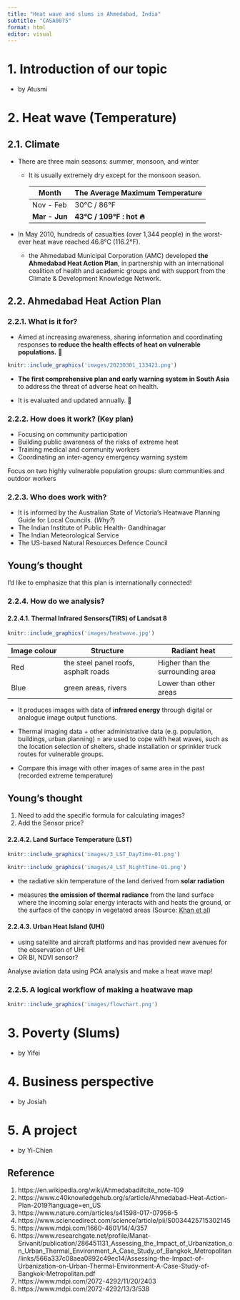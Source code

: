 ```yaml
---
title: "Heat wave and slums in Ahmedabad, India"
subtitle: "CASA0075"
format: html
editor: visual
---
```


# 1. Introduction of our topic

-   by Atusmi

# 2. Heat wave (Temperature)

## 2.1. Climate

-   There are three main seasons: summer, monsoon, and winter

    -   It is usually extremely dry except for the monsoon season.

        | Month         | The Average Maximum Temperature |
        |---------------|---------------------------------|
        | Nov - Feb     | 30°C / 86°F                     |
        | **Mar - Jun** | **43°C / 109°F : hot 🔥**       |

-   In May 2010, hundreds of casualties (over 1,344 people) in the worst-ever heat wave reached 46.8°C (116.2°F).

    -   the Ahmedabad Municipal Corporation (AMC) developed **the Ahmedabad Heat Action Plan**, in partnership with an international coalition of health and academic groups and with support from the Climate & Development Knowledge Network.

## 2.2. Ahmedabad Heat Action Plan

### 2.2.1. What is it for?

-   Aimed at increasing awareness, sharing information and coordinating responses **to reduce the health effects of heat on vulnerable populations.** 🥵

```r
knitr::include_graphics('images/20230301_133423.png')
```

-   **The first comprehensive plan and early warning system in South Asia** to address the threat of adverse heat on health.

-   It is evaluated and updated annually. 📆

### 2.2.2. How does it work? (Key plan)

-   Focusing on community participation
-   Building public awareness of the risks of extreme heat
-   Training medical and community workers
-   Coordinating an inter-agency emergency warning system

::: callout-important
Focus on two highly vulnerable population groups: slum communities and outdoor workers
:::

### 2.2.3. Who does work with?

-   It is informed by the Australian State of Victoria's Heatwave Planning Guide for Local Councils. (*Why?*)
-   The Indian Institute of Public Health- Gandhinagar
-   The Indian Meteorological Service
-   The US-based Natural Resources Defence Council

::: callout-tip
## Young's thought
I'd like to emphasize that this plan is internationally connected!
:::


### 2.2.4. How do we analysis?

#### 2.2.4.1. Thermal Infrared Sensors(TIRS) of Landsat 8

```r
knitr::include_graphics('images/heatwave.jpg')
```

| Image colour | Structure                            | Radiant heat                     |
|-----------------|------------------------------|-------------------------|
| Red          | the steel panel roofs, asphalt roads | Higher than the surrounding area |
| Blue         | green areas, rivers                  | Lower than other areas           |

-   It produces images with data of **infrared energy** through digital or analogue image output functions.

-   Thermal imaging data + other administrative data (e.g. population, buildings, urban planning) = are used to cope with heat waves, such as the location selection of shelters, shade installation or sprinkler truck routes for vulnerable groups.

-   Compare this image with other images of same area in the past (recorded extreme temperature)

::: callout-tip
## Young's thought
1. Need to add the specific formula for calculating images?
2. Add the Sensor price?
:::

#### 2.2.4.2. Land Surface Temperature (LST)

```r
knitr::include_graphics('images/3_LST_DayTime-01.png')
```

```r
knitr::include_graphics('images/4_LST_NightTime-01.png')
```

- the radiative skin temperature of the land derived from **solar radiation**

- measures **the emission of thermal radiance** from the land surface where the incoming solar energy interacts with and heats the ground, or the surface of the canopy in vegetated areas (Source: [Khan et al](https://www.sciencedirect.com/science/article/pii/B9780128196694000027))


#### 2.2.4.3. Urban Heat Island (UHI)

-   using satellite and aircraft platforms and has provided new avenues for the observation of UHI
- OR BI, NDVI sensor?

::: callout-important
Analyse aviation data using PCA analysis and make a heat wave map!
:::

### 2.2.5. A logical workflow of making a heatwave map

```r
knitr::include_graphics('images/flowchart.png')
```


# 3. Poverty (Slums)

-   by Yifei

# 4. Business perspective

-   by Josiah

# 5. A project

-   by Yi-Chien

## Reference
1.  https://en.wikipedia.org/wiki/Ahmedabad#cite_note-109
2.  https://www.c40knowledgehub.org/s/article/Ahmedabad-Heat-Action-Plan-2019?language=en_US
3.  https://www.nature.com/articles/s41598-017-07956-5
4.  https://www.sciencedirect.com/science/article/pii/S0034425715302145
5.  https://www.mdpi.com/1660-4601/14/4/357
6.  https://www.researchgate.net/profile/Manat-Srivanit/publication/286451131_Assessing_the_Impact_of_Urbanization_on_Urban_Thermal_Environment_A\_Case_Study_of_Bangkok_Metropolitan/links/566a337c08aea0892c49ec14/Assessing-the-Impact-of-Urbanization-on-Urban-Thermal-Environment-A-Case-Study-of-Bangkok-Metropolitan.pdf
7. https://www.mdpi.com/2072-4292/11/20/2403
8. https://www.mdpi.com/2072-4292/13/3/538
